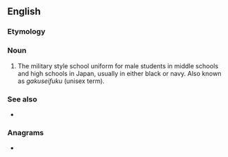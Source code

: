 ==English==

===Etymology===
{{etyl|ja|en}}

===Noun===
{{en-noun|?}}

# The military style school uniform for male students in middle schools and high schools in Japan, usually in either black or navy. Also known as ''gakuseifuku'' (unisex term).

===See also===
* {{l|en|serafuku}}

===Anagrams===
* {{l|en|rangaku}}